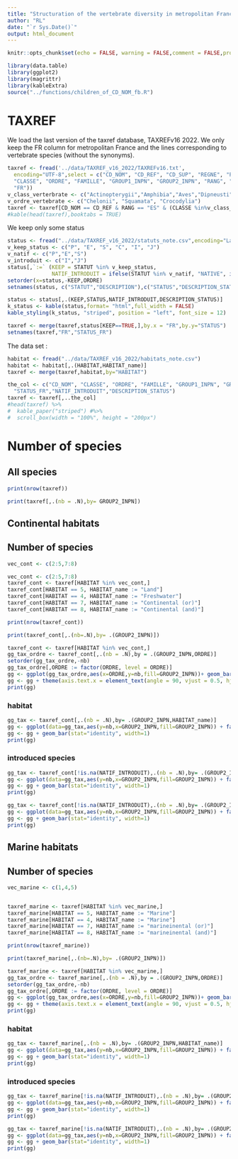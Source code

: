 ```yaml
---
title: "Structuration of the vertebrate diversity in metropolitan France"
author: "RL"
date: "`r Sys.Date()`"
output: html_document
---
```


```r
knitr::opts_chunk$set(echo = FALSE, warning = FALSE,comment = FALSE,prompt = FALSE,error = FALSE, message = FALSE)
```




```r
library(data.table)
library(ggplot2)
library(magrittr)
library(kableExtra)
source("../functions/children_of_CD_NOM_fb.R")
```

# TAXREF

We load the last version of the taxref database, TAXREFv16 2022. 
We only keep the FR column for metropolitan France and the lines corresponding to vertebrate species (without the synonyms).

```r
taxref <- fread('../data/TAXREF_v16_2022/TAXREFv16.txt',
  encoding="UTF-8",select = c("CD_NOM", "CD_REF", "CD_SUP", "REGNE", "PHYLUM",
  "CLASSE", "ORDRE", "FAMILLE", "GROUP1_INPN", "GROUP2_INPN", "RANG", "HABITAT",
  "FR"))
v_class_verterbrate <- c("Actinopterygii","Amphibia","Aves","Dipneusti","Elasmobranchii","Holocephali","Mammalia","Myxini","Petromyzonti")
v_ordre_vertebrate <- c("Chelonii", "Squamata", "Crocodylia")
taxref <- taxref[CD_NOM == CD_REF & RANG == "ES" & (CLASSE %in%v_class_verterbrate | ORDRE %in% v_ordre_vertebrate),]
#kable(head(taxref),booktabs = TRUE)
```

We keep only some status 

```r
status <- fread("../data/TAXREF_v16_2022/statuts_note.csv",encoding="Latin-1")
v_keep_status <- c("P", "E", "S", "C", "I", "J")
v_natif <- c("P","E","S")
v_introduit <- c("I","J")
status[,`:=` (KEEP = STATUT %in% v_keep_status,
              NATIF_INTRODUIT = ifelse(STATUT %in% v_natif, "NATIVE", ifelse(STATUT %in% v_introduit, "INTRODUCED",NA)))]
setorder(x=status,-KEEP,ORDRE)
setnames(status, c("STATUT","DESCRIPTION"),c("STATUS","DESCRIPTION_STATUS"))

status <- status[,.(KEEP,STATUS,NATIF_INTRODUIT,DESCRIPTION_STATUS)]
k_status <- kable(status,format= "html",full_width = FALSE)
kable_styling(k_status, "striped", position = "left", font_size = 12)
```




```r
taxref <- merge(taxref,status[KEEP==TRUE,],by.x = "FR",by.y="STATUS")
setnames(taxref,"FR","STATUS_FR")
```


The data set : 





```r
habitat <- fread("../data/TAXREF_v16_2022/habitats_note.csv")
habitat <- habitat[,.(HABITAT,HABITAT_name)]
taxref <- merge(taxref,habitat,by="HABITAT")
```

```r
the_col <- c("CD_NOM", "CLASSE", "ORDRE", "FAMILLE", "GROUP1_INPN", "GROUP2_INPN","HABITAT","HABITAT_name",
  "STATUS_FR","NATIF_INTRODUIT","DESCRIPTION_STATUS")
taxref <- taxref[,..the_col]
#head(taxref) %>% 
#  kable_paper("striped") #%>%
#  scroll_box(width = "100%", height = "200px")

```

# Number of species 
## All species

```r

print(nrow(taxref))

print(taxref[,.(nb = .N),by= GROUP2_INPN])


```
## Continental habitats

## Number of species

```r
vec_cont <- c(2:5,7:8)

vec_cont <- c(2:5,7:8)
taxref_cont <- taxref[HABITAT %in% vec_cont,]
taxref_cont[HABITAT == 5, HABITAT_name := "Land"]
taxref_cont[HABITAT == 4, HABITAT_name := "Freshwater"]
taxref_cont[HABITAT == 7, HABITAT_name := "Continental (or)"]
taxref_cont[HABITAT == 8, HABITAT_name := "Continental (and)"]

print(nrow(taxref_cont))

print(taxref_cont[,.(nb=.N),by= .(GROUP2_INPN)])

taxref_cont <- taxref[HABITAT %in% vec_cont,]
gg_tax_ordre <- taxref_cont[,.(nb = .N),by = .(GROUP2_INPN,ORDRE)]
setorder(gg_tax_ordre,-nb)
gg_tax_ordre[,ORDRE := factor(ORDRE, level = ORDRE)]
gg <- ggplot(gg_tax_ordre,aes(x=ORDRE,y=nb,fill=GROUP2_INPN))+ geom_bar(stat="identity")
gg <- gg + theme(axis.text.x = element_text(angle = 90, vjust = 0.5, hjust=1))
print(gg)

```

### habitat
```r


gg_tax <- taxref_cont[,.(nb = .N),by= .(GROUP2_INPN,HABITAT_name)]
gg <- ggplot(data=gg_tax,aes(y=nb,x=GROUP2_INPN,fill=GROUP2_INPN)) + facet_grid(~HABITAT_name,scales="free")
gg <- gg + geom_bar(stat="identity", width=1) 
print(gg)
```

### introduced species


```r

gg_tax <- taxref_cont[!is.na(NATIF_INTRODUIT),.(nb = .N),by= .(GROUP2_INPN,NATIF_INTRODUIT)]
gg <- ggplot(data=gg_tax,aes(y=nb,x=GROUP2_INPN,fill=GROUP2_INPN)) + facet_wrap(.~NATIF_INTRODUIT,scales="free")
gg <- gg + geom_bar(stat="identity", width=1) 
print(gg)
```



```r
gg_tax <- taxref_cont[!is.na(NATIF_INTRODUIT),.(nb = .N),by= .(GROUP2_INPN,HABITAT_name,NATIF_INTRODUIT)]
gg <- ggplot(data=gg_tax,aes(y=nb,x=GROUP2_INPN,fill=GROUP2_INPN)) + facet_grid(NATIF_INTRODUIT~HABITAT_name,scales="free")
gg <- gg + geom_bar(stat="identity", width=1) 
print(gg)
```




## Marine habitats

## Number of species

```r
vec_marine <- c(1,4,5)


taxref_marine <- taxref[HABITAT %in% vec_marine,]
taxref_marine[HABITAT == 5, HABITAT_name := "Marine"]
taxref_marine[HABITAT == 4, HABITAT_name := "Marine"]
taxref_marine[HABITAT == 7, HABITAT_name := "marineinental (or)"]
taxref_marine[HABITAT == 8, HABITAT_name := "marineinental (and)"]

print(nrow(taxref_marine))

print(taxref_marine[,.(nb=.N),by= .(GROUP2_INPN)])

taxref_marine <- taxref[HABITAT %in% vec_marine,]
gg_tax_ordre <- taxref_marine[,.(nb = .N),by = .(GROUP2_INPN,ORDRE)]
setorder(gg_tax_ordre,-nb)
gg_tax_ordre[,ORDRE := factor(ORDRE, level = ORDRE)]
gg <- ggplot(gg_tax_ordre,aes(x=ORDRE,y=nb,fill=GROUP2_INPN))+ geom_bar(stat="identity")
gg <- gg + theme(axis.text.x = element_text(angle = 90, vjust = 0.5, hjust=1))
print(gg)

```

### habitat
```r


gg_tax <- taxref_marine[,.(nb = .N),by= .(GROUP2_INPN,HABITAT_name)]
gg <- ggplot(data=gg_tax,aes(y=nb,x=GROUP2_INPN,fill=GROUP2_INPN)) + facet_grid(~HABITAT_name,scales="free")
gg <- gg + geom_bar(stat="identity", width=1) 
print(gg)
```

### introduced species


```r

gg_tax <- taxref_marine[!is.na(NATIF_INTRODUIT),.(nb = .N),by= .(GROUP2_INPN,NATIF_INTRODUIT)]
gg <- ggplot(data=gg_tax,aes(y=nb,x=GROUP2_INPN,fill=GROUP2_INPN)) + facet_wrap(.~NATIF_INTRODUIT,scales="free")
gg <- gg + geom_bar(stat="identity", width=1) 
print(gg)
```



```r
gg_tax <- taxref_marine[!is.na(NATIF_INTRODUIT),.(nb = .N),by= .(GROUP2_INPN,HABITAT_name,NATIF_INTRODUIT)]
gg <- ggplot(data=gg_tax,aes(y=nb,x=GROUP2_INPN,fill=GROUP2_INPN)) + facet_grid(NATIF_INTRODUIT~HABITAT_name,scales="free")
gg <- gg + geom_bar(stat="identity", width=1) 
print(gg)
```




```r


```





```r



```
